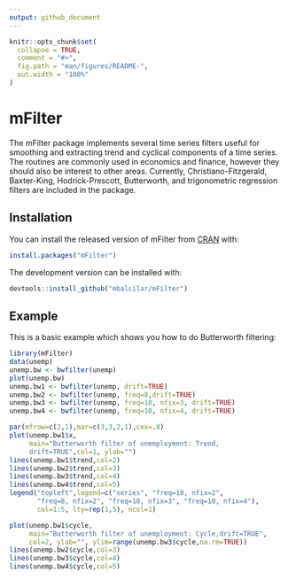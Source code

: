 ```yaml
---
output: github_document
---
```


<!-- README.md is generated from README.Rmd. Please edit that file -->
  
```r
knitr::opts_chunk$set(
  collapse = TRUE,
  comment = "#>",
  fig.path = "man/figures/README-",
  out.width = "100%"
)
```
# mFilter

The mFilter package implements several time series filters useful
        for smoothing and extracting trend and cyclical components of a
        time series. The routines are commonly used in economics and
        finance, however they should also be interest to other areas.
        Currently, Christiano-Fitzgerald, Baxter-King,
        Hodrick-Prescott, Butterworth, and trigonometric regression
        filters are included in the package.

## Installation

You can install the released version of mFilter from [CRAN](https://CRAN.R-project.org) with:

``` r
install.packages("mFilter")
```

The development version can be installed with:

``` r
devtools::install_github("mbalcilar/mFilter")
```

## Example

This is a basic example which shows you how to do Butterworth filtering:

```r
library(mFilter)
data(unemp)
unemp.bw <- bwfilter(unemp)
plot(unemp.bw)
unemp.bw1 <- bwfilter(unemp, drift=TRUE)
unemp.bw2 <- bwfilter(unemp, freq=8,drift=TRUE)
unemp.bw3 <- bwfilter(unemp, freq=10, nfix=3, drift=TRUE)
unemp.bw4 <- bwfilter(unemp, freq=10, nfix=4, drift=TRUE)
```

```r
par(mfrow=c(2,1),mar=c(3,3,2,1),cex=.8)
plot(unemp.bw1$x,
     main="Butterworth filter of unemployment: Trend, 
     drift=TRUE",col=1, ylab="")
lines(unemp.bw1$trend,col=2)
lines(unemp.bw2$trend,col=3)
lines(unemp.bw3$trend,col=4)
lines(unemp.bw4$trend,col=5)
legend("topleft",legend=c("series", "freq=10, nfix=2", 
       "freq=8, nfix=2", "freq=10, nfix=3", "freq=10, nfix=4"), 
       col=1:5, lty=rep(1,5), ncol=1)
```
```r
plot(unemp.bw1$cycle,
     main="Butterworth filter of unemployment: Cycle,drift=TRUE", 
     col=2, ylab="", ylim=range(unemp.bw3$cycle,na.rm=TRUE))
lines(unemp.bw2$cycle,col=3)
lines(unemp.bw3$cycle,col=4)
lines(unemp.bw4$cycle,col=5)

```
